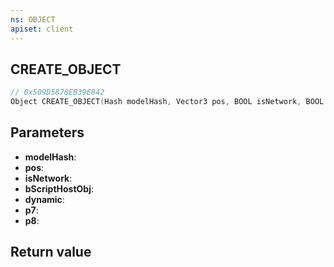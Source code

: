 ```yaml
---
ns: OBJECT
apiset: client
---
```

## CREATE_OBJECT

```c
// 0x509D5878EB39E842
Object CREATE_OBJECT(Hash modelHash, Vector3 pos, BOOL isNetwork, BOOL bScriptHostObj, BOOL dynamic, BOOL p7, BOOL p8);
```


## Parameters
* **modelHash**:
* **pos**:
* **isNetwork**:
* **bScriptHostObj**:
* **dynamic**:
* **p7**:
* **p8**:

## Return value